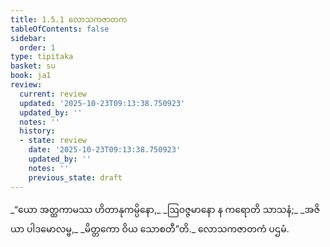 ```yaml
---
title: 1.5.1 လောသကဇာတက
tableOfContents: false
sidebar:
  order: 1
type: tipitaka
basket: su
book: ja1
review:
  current: review
  updated: '2025-10-23T09:13:38.750923'
  updated_by: ''
  notes: ''
  history:
  - state: review
    date: '2025-10-23T09:13:38.750923'
    updated_by: ''
    notes: ''
    previous_state: draft
---
```



<ReviewStatus review={frontmatter.review} showDetails={true} />

<HypothesisAnnotation frontmatter={frontmatter} />

<DynamicBreadcrumb />

<Division number="41" book="ja1" e="ch" v="22" p="10">

<Paragraph number="90" type="verses" book="ja1">
_“ယော အတ္ထကာမဿ ဟိတာနုကမ္ပိနော,_  
_ဩဝဇ္ဇမာနော န ကရောတိ သာသနံ;_  
_အဇိယာ ပါဒမောလမ္ဗ,_  
_မိတ္တကော ဝိယ သောစတီ”တိ._  


</Paragraph>
</Division>

<Paragraph number="91" type="center" book="ja1">
လောသကဇာတကံ ပဌမံ.
</Paragraph>